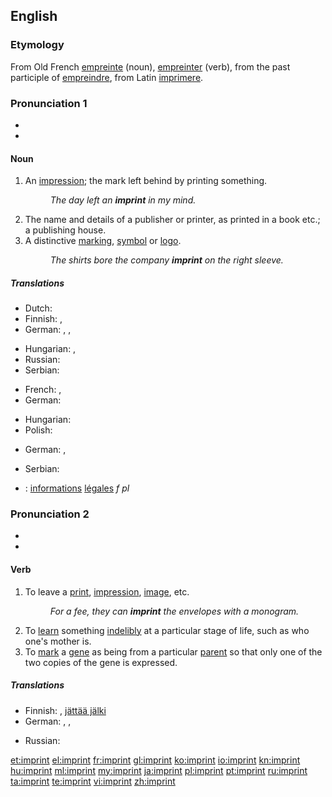 {{was wotd|2008|October|6}}
==English==

===Etymology===
From Old French [[empreinte]] (noun), [[empreinter]] (verb), from the past participle of [[empreindre]], from Latin [[imprimere]].

===Pronunciation 1===
{{rfc-pron-n|Pronunciation 1|lang=en}}
* {{IPA|/ˈɪm.pɹɪnt/}}
* {{audio|en-us-imprint-noun.ogg|Audio (US)}}

====Noun====
{{en-noun}}

# An [[impression]]; the mark left behind by printing something.
#: ''The day left an '''imprint''' in my mind.''
# The name and details of a publisher or printer, as printed in a book etc.; a publishing house.
# A distinctive [[marking]], [[symbol]] or [[logo]].
#: ''The shirts bore the company '''imprint''' on the right sleeve.''

=====Translations=====
{{trans-top|an impression; the mark left behind by printing something}}
* Dutch: {{t+|nl|indruk}}
* Finnish: {{t+|fi|jälki}}, {{t-|fi|painauma}}
* German: {{t+|de|Gepräge|n}}, {{t+|de|Abdruck|m}}, {{t+|de|Aufdruck|m}}
{{trans-mid}}
* Hungarian: {{t+|hu|nyom}}, {{t|hu|lenyomat}}
* Russian: {{t+|ru|отпечаток}}
* Serbian: {{t-|sr|отисак|sc=Cyrl}}
{{trans-bottom}}

{{trans-top|the name and details of a publisher or printer, as printed in a book etc}}
* French: {{t+|fr|ours|m}}, {{t+|fr|pavé de l’ours|m}}
* German: {{t+|de|Impressum|n}}
{{trans-mid}}
* Hungarian: {{t+|hu|impresszum}}
* Polish: {{t|pl|impressum}}
{{trans-bottom}}

{{trans-top|a distinctive marking, symbol or logo}}
* German: {{t+|de|Gepräge|n}}, {{t+|de|Aufdruck|m}}
{{trans-mid}}
* Serbian: {{t|sr|лого|sc=Cyrl}}
{{trans-bottom}}

{{checktrans-top}}
* {{ttbc|fr}}: [[information]]s [[légal]]es ''f pl''
{{trans-bottom}}

===Pronunciation 2===
* {{IPA|/ɪmˈpɹɪnt/}}
* {{audio|en-us-imprint-verb.ogg|Audio (US)}}

====Verb====
{{en-verb}}

# To leave a [[print]], [[impression]], [[image]], etc.
#: ''For a fee, they can '''imprint''' the envelopes with a monogram.''
# To [[learn]] something [[indelibly]] at a particular stage of life, such as who one's mother is.
# To [[mark]] a [[gene]] as being from a particular [[parent]] so that only one of the two copies of the gene is expressed.

=====Translations=====
{{trans-top|to leave a print, impression, image, etc.}}
* Finnish: {{t+|fi|painaa}}, [[jättää jälki]]
* German: {{t+|de|einprägen}}, {{t+|de|abdrucken}}, {{t+|de|aufdrucken}}
{{trans-mid}}
* Russian: {{t|ru|отпечатать}}
{{trans-bottom}}

[[et:imprint]]
[[el:imprint]]
[[fr:imprint]]
[[gl:imprint]]
[[ko:imprint]]
[[io:imprint]]
[[kn:imprint]]
[[hu:imprint]]
[[ml:imprint]]
[[my:imprint]]
[[ja:imprint]]
[[pl:imprint]]
[[pt:imprint]]
[[ru:imprint]]
[[ta:imprint]]
[[te:imprint]]
[[vi:imprint]]
[[zh:imprint]]